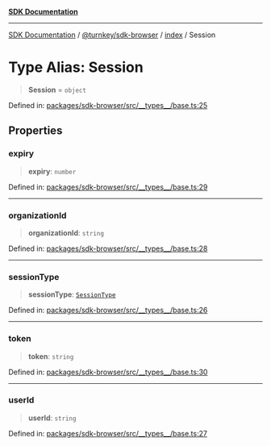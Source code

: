 [**SDK Documentation**](../../../../README.mdx)

***

[SDK Documentation](../../../../packages.mdx) / [@turnkey/sdk-browser](../../README.mdx) / [index](../README.mdx) / Session

# Type Alias: Session

> **Session** = `object`

Defined in: [packages/sdk-browser/src/\_\_types\_\_/base.ts:25](https://github.com/tkhq/sdk/blob/078f5423e923fbd1d7fd39440402d7f01d09c3d0/packages/sdk-browser/src/__types__/base.ts#L25)

## Properties

### expiry

> **expiry**: `number`

Defined in: [packages/sdk-browser/src/\_\_types\_\_/base.ts:29](https://github.com/tkhq/sdk/blob/078f5423e923fbd1d7fd39440402d7f01d09c3d0/packages/sdk-browser/src/__types__/base.ts#L29)

***

### organizationId

> **organizationId**: `string`

Defined in: [packages/sdk-browser/src/\_\_types\_\_/base.ts:28](https://github.com/tkhq/sdk/blob/078f5423e923fbd1d7fd39440402d7f01d09c3d0/packages/sdk-browser/src/__types__/base.ts#L28)

***

### sessionType

> **sessionType**: [`SessionType`](../enumerations/SessionType.mdx)

Defined in: [packages/sdk-browser/src/\_\_types\_\_/base.ts:26](https://github.com/tkhq/sdk/blob/078f5423e923fbd1d7fd39440402d7f01d09c3d0/packages/sdk-browser/src/__types__/base.ts#L26)

***

### token

> **token**: `string`

Defined in: [packages/sdk-browser/src/\_\_types\_\_/base.ts:30](https://github.com/tkhq/sdk/blob/078f5423e923fbd1d7fd39440402d7f01d09c3d0/packages/sdk-browser/src/__types__/base.ts#L30)

***

### userId

> **userId**: `string`

Defined in: [packages/sdk-browser/src/\_\_types\_\_/base.ts:27](https://github.com/tkhq/sdk/blob/078f5423e923fbd1d7fd39440402d7f01d09c3d0/packages/sdk-browser/src/__types__/base.ts#L27)
